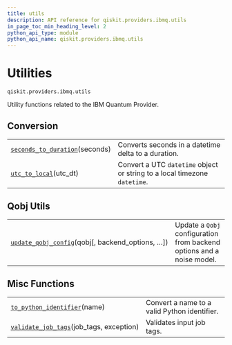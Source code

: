 ```yaml
---
title: utils
description: API reference for qiskit.providers.ibmq.utils
in_page_toc_min_heading_level: 2
python_api_type: module
python_api_name: qiskit.providers.ibmq.utils
---
```


<span id="module-qiskit.providers.ibmq.utils" />

<span id="qiskit-providers-ibmq-utils" />

# Utilities

`qiskit.providers.ibmq.utils`

Utility functions related to the IBM Quantum Provider.

## Conversion

|                                                                                                                                     |                                                                           |
| ----------------------------------------------------------------------------------------------------------------------------------- | ------------------------------------------------------------------------- |
| [`seconds_to_duration`](qiskit.providers.ibmq.utils.seconds_to_duration "qiskit.providers.ibmq.utils.seconds_to_duration")(seconds) | Converts seconds in a datetime delta to a duration.                       |
| [`utc_to_local`](qiskit.providers.ibmq.utils.utc_to_local "qiskit.providers.ibmq.utils.utc_to_local")(utc\_dt)                      | Convert a UTC `datetime` object or string to a local timezone `datetime`. |

## Qobj Utils

|                                                                                                                                                       |                                                                       |
| ----------------------------------------------------------------------------------------------------------------------------------------------------- | --------------------------------------------------------------------- |
| [`update_qobj_config`](qiskit.providers.ibmq.utils.update_qobj_config "qiskit.providers.ibmq.utils.update_qobj_config")(qobj\[, backend\_options, …]) | Update a `Qobj` configuration from backend options and a noise model. |

## Misc Functions

|                                                                                                                                            |                                              |
| ------------------------------------------------------------------------------------------------------------------------------------------ | -------------------------------------------- |
| [`to_python_identifier`](qiskit.providers.ibmq.utils.to_python_identifier "qiskit.providers.ibmq.utils.to_python_identifier")(name)        | Convert a name to a valid Python identifier. |
| [`validate_job_tags`](qiskit.providers.ibmq.utils.validate_job_tags "qiskit.providers.ibmq.utils.validate_job_tags")(job\_tags, exception) | Validates input job tags.                    |

